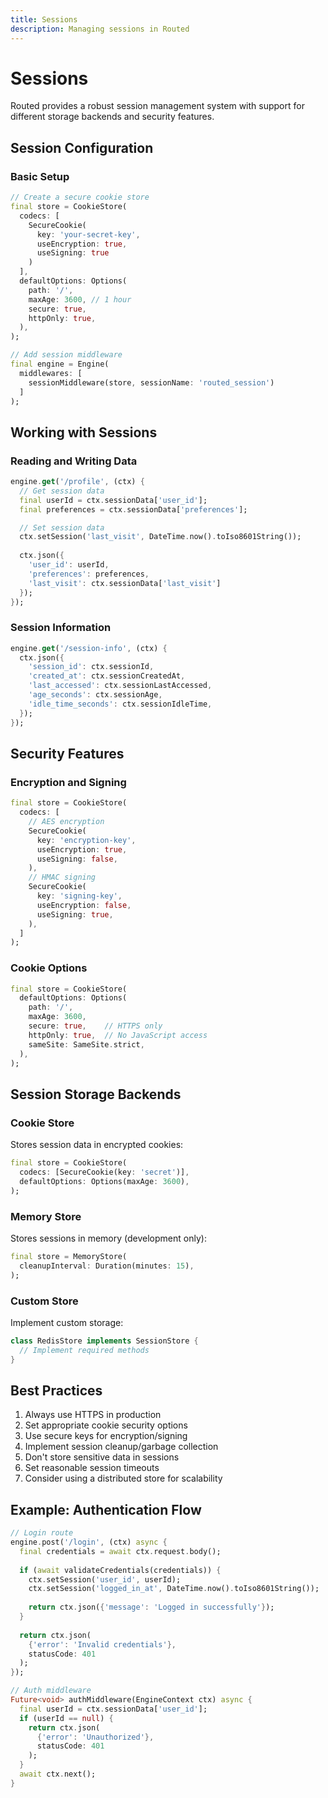 ```yaml
---
title: Sessions
description: Managing sessions in Routed
---
```


# Sessions

Routed provides a robust session management system with support for different storage backends and security features.

## Session Configuration

### Basic Setup

```dart
// Create a secure cookie store
final store = CookieStore(
  codecs: [
    SecureCookie(
      key: 'your-secret-key',
      useEncryption: true,
      useSigning: true
    )
  ],
  defaultOptions: Options(
    path: '/',
    maxAge: 3600, // 1 hour
    secure: true,
    httpOnly: true,
  ),
);

// Add session middleware
final engine = Engine(
  middlewares: [
    sessionMiddleware(store, sessionName: 'routed_session')
  ]
);
```

## Working with Sessions

### Reading and Writing Data

```dart
engine.get('/profile', (ctx) {
  // Get session data
  final userId = ctx.sessionData['user_id'];
  final preferences = ctx.sessionData['preferences'];

  // Set session data
  ctx.setSession('last_visit', DateTime.now().toIso8601String());
  
  ctx.json({
    'user_id': userId,
    'preferences': preferences,
    'last_visit': ctx.sessionData['last_visit']
  });
});
```

### Session Information

```dart
engine.get('/session-info', (ctx) {
  ctx.json({
    'session_id': ctx.sessionId,
    'created_at': ctx.sessionCreatedAt,
    'last_accessed': ctx.sessionLastAccessed,
    'age_seconds': ctx.sessionAge,
    'idle_time_seconds': ctx.sessionIdleTime,
  });
});
```

## Security Features

### Encryption and Signing

```dart
final store = CookieStore(
  codecs: [
    // AES encryption
    SecureCookie(
      key: 'encryption-key',
      useEncryption: true,
      useSigning: false,
    ),
    // HMAC signing
    SecureCookie(
      key: 'signing-key',
      useEncryption: false,
      useSigning: true,
    ),
  ]
);
```

### Cookie Options

```dart
final store = CookieStore(
  defaultOptions: Options(
    path: '/',
    maxAge: 3600,
    secure: true,    // HTTPS only
    httpOnly: true,  // No JavaScript access
    sameSite: SameSite.strict,
  ),
);
```

## Session Storage Backends

### Cookie Store

Stores session data in encrypted cookies:

```dart
final store = CookieStore(
  codecs: [SecureCookie(key: 'secret')],
  defaultOptions: Options(maxAge: 3600),
);
```

### Memory Store

Stores sessions in memory (development only):

```dart
final store = MemoryStore(
  cleanupInterval: Duration(minutes: 15),
);
```

### Custom Store

Implement custom storage:

```dart
class RedisStore implements SessionStore {
  // Implement required methods
}
```

## Best Practices

1. Always use HTTPS in production
2. Set appropriate cookie security options
3. Use secure keys for encryption/signing
4. Implement session cleanup/garbage collection
5. Don't store sensitive data in sessions
6. Set reasonable session timeouts
7. Consider using a distributed store for scalability

## Example: Authentication Flow

```dart
// Login route
engine.post('/login', (ctx) async {
  final credentials = await ctx.request.body();
  
  if (await validateCredentials(credentials)) {
    ctx.setSession('user_id', userId);
    ctx.setSession('logged_in_at', DateTime.now().toIso8601String());
    
    return ctx.json({'message': 'Logged in successfully'});
  }
  
  return ctx.json(
    {'error': 'Invalid credentials'}, 
    statusCode: 401
  );
});

// Auth middleware
Future<void> authMiddleware(EngineContext ctx) async {
  final userId = ctx.sessionData['user_id'];
  if (userId == null) {
    return ctx.json(
      {'error': 'Unauthorized'}, 
      statusCode: 401
    );
  }
  await ctx.next();
}
```